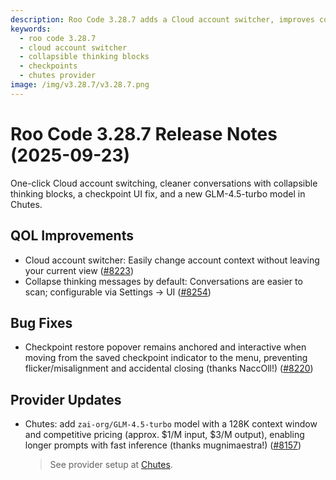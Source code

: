 ```yaml
---
description: Roo Code 3.28.7 adds a Cloud account switcher, improves conversation readability with collapsible thinking blocks, fixes a checkpoint popover issue, and updates the Chutes provider.
keywords:
  - roo code 3.28.7
  - cloud account switcher
  - collapsible thinking blocks
  - checkpoints
  - chutes provider
image: /img/v3.28.7/v3.28.7.png
---
```


# Roo Code 3.28.7 Release Notes (2025-09-23)

One-click Cloud account switching, cleaner conversations with collapsible thinking blocks, a checkpoint UI fix, and a new GLM-4.5-turbo model in Chutes.

## QOL Improvements

* Cloud account switcher: Easily change account context without leaving your current view ([#8223](https://github.com/RooCodeInc/Roo-Code/pull/8223))
* Collapse thinking messages by default: Conversations are easier to scan; configurable via Settings → UI ([#8254](https://github.com/RooCodeInc/Roo-Code/pull/8254))

## Bug Fixes

* Checkpoint restore popover remains anchored and interactive when moving from the saved checkpoint indicator to the menu, preventing flicker/misalignment and accidental closing (thanks NaccOll!) ([#8220](https://github.com/RooCodeInc/Roo-Code/pull/8220))

## Provider Updates

* Chutes: add `zai-org/GLM-4.5-turbo` model with a 128K context window and competitive pricing (approx. $1/M input, $3/M output), enabling longer prompts with fast inference (thanks mugnimaestra!) ([#8157](https://github.com/RooCodeInc/Roo-Code/pull/8157))
  > See provider setup at [Chutes](/providers/chutes).